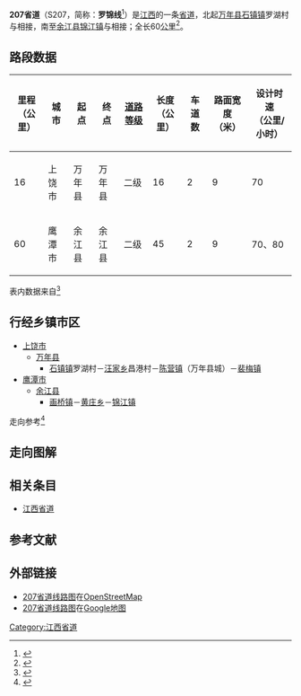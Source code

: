 {{中国省道信息框
|附加头部图片=
|省=江西
|省道编号=207
|起点=[[上饶市|上饶市]][[万年县|万年县]][[石镇镇|石镇镇]]罗湖村
|终点=[[鹰潭市|鹰潭市]][[余江县|余江县]][[锦江镇_(余江县)|锦江镇]]
|最近通车日期=
|规划总长度=60
}}
'''207省道'''（S207，简称：'''罗锦线'''<ref>{{Cite web |url=http://www.ytglj.com.cn/read.asp?%2F=1661 |title=S207罗锦线（罗湖-锦江）概况 |accessdate=2021-01-26 |archive-date=2016-03-04 |archive-url=https://web.archive.org/web/20160304131143/http://www.ytglj.com.cn/read.asp?%2F=1661 |dead-url=no }}</ref>）是[[江西|江西]]的一条[[省道|省道]]，北起[[万年县|万年县]][[石镇镇|石镇镇]]罗湖村与{{中国国道名|206}}相接，南至[[余江县|余江县]][[锦江镇_(余江县)|锦江镇]]与{{中国国道名|206}}相接；全长60[[公里|公里]]<ref>{{Cite web|url=http://111.75.200.5:8008/JXJT/gfzs/GFZSAction.do?method=BSZNInfo&BSZN_ID=863|title=江西省干线公路路线走向表|accessdate=2014-02-19|work=江西省公众出行服务网|publisher=江西省交通运输厅|date=|deadurl=yes|archiveurl=https://web.archive.org/web/20140225094421/http://111.75.200.5:8008/JXJT/gfzs/GFZSAction.do?method=BSZNInfo&BSZN_ID=863|archivedate=2014-02-25}}</ref>。

== 路段数据 ==
{| class="wikitable"
|-
! 里程<br>（公里） !! 城市 !! 起点 !! 终点 !! [[中华人民共和国公路等级|道路等级]] !! 长度<br>（公里） !! 车道数 !! 路面宽度<br>（米） !! 设计时速<br>（公里/小时）
|-
| 16 || 上饶市 || 万年县 || 万年县 || 二级 || 16 || 2 || 9 || 70
|-
| 60 || 鹰潭市 || 余江县 || 余江县 || 二级 || 45 || 2 || 9 || 70、80
|}
表内数据来自<ref>{{Cite web |url=http://www.zou114.com/gsgl/sd.asp?xl=S207360000 |title=江西罗湖-锦江:线路编号S207 |accessdate=2014-04-06 |archive-date=2019-07-23 |archive-url=https://web.archive.org/web/20190723220441/http://www.zou114.com/gsgl/sd.asp?xl=S207360000 |dead-url=no }}</ref>
== 行经乡镇市区 ==
* [[上饶市|上饶市]]
** [[万年县|万年县]]
*** [[石镇镇|石镇镇]]罗湖村－[[汪家乡_(万年县)|汪家乡]]昌港村－[[陈营镇|陈营镇]]（万年县城）－[[裴梅镇|裴梅镇]]
* [[鹰潭市|鹰潭市]]
** [[余江县|余江县]]
*** [[画桥镇|画桥镇]]－[[黄庄乡_(余江县)|黄庄乡]]－[[锦江镇_(余江县)|锦江镇]]
走向参考<ref> {{cite book |title=江西省军民两用交通地图册 |author=星球地图出版社 |year=2012 |publisher=星球地图出版社 |isbn=978-7-5471-0205-3}}</ref>

== 走向图解 ==

== 相关条目 ==
* [[江西省道|江西省道]]

== 参考文献 ==
{{Reflist|colwidth=30em}}

== 外部链接 ==
* [http://www.openstreetmap.org/browse/relation/3632369 207省道线路图]在[[OpenStreetMap|OpenStreetMap]]
* [https://www.google.com.hk/maps/ms?msa=0&msid=211255922918663196429.0004f656ccaba6eaeec04 207省道线路图]{{Wayback|url=https://www.google.com.hk/maps/ms?msa=0&msid=211255922918663196429.0004f656ccaba6eaeec04 |date=20190918174717 }}在[[Google地图|Google地图]]

{{江西省道}}

[[Category:江西省道|Category:江西省道]]
